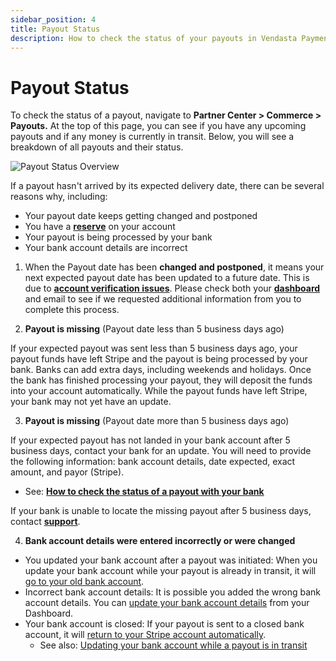 ```yaml
---
sidebar_position: 4
title: Payout Status
description: How to check the status of your payouts in Vendasta Payments
---
```


# Payout Status

To check the status of a payout, navigate to **Partner Center > Commerce > Payouts.** At the top of this page, you can see if you have any upcoming payouts and if any money is currently in transit. Below, you will see a breakdown of all payouts and their status.  

![Payout Status Overview](./img/commerce/payouts/payout-status.jpg)

If a payout hasn't arrived by its expected delivery date, there can be several reasons why, including: 

- Your payout date keeps getting changed and postponed
- You have a [**reserve**](https://support.stripe.com/topics/reserves) on your account
- Your payout is being processed by your bank
- Your bank account details are incorrect

1. When the Payout date has been **changed and postponed**, it means your next expected payout date has been updated to a future date. This is due to [**account verification issues**](https://support.stripe.com/topics/verification). Please check both your [**dashboard**](https://dashboard.stripe.com/account/verifications) and email to see if we requested additional information from you to complete this process.

2. **Payout is missing** (Payout date less than 5 business days ago)

If your expected payout was sent less than 5 business days ago, your payout funds have left Stripe and the payout is being processed by your bank. Banks can add extra days, including weekends and holidays. Once the bank has finished processing your payout, they will deposit the funds into your account automatically. While the payout funds have left Stripe, your bank may not yet have an update.

3. **Payout is missing** (Payout date more than 5 business days ago)

If your expected payout has not landed in your bank account after 5 business days, contact your bank for an update. You will need to provide the following information: bank account details, date expected, exact amount, and payor (Stripe).

- See: [**How to check the status of a payout with your bank**](https://support.stripe.com/questions/payouts-being-processed-at-your-bank)

If your bank is unable to locate the missing payout after 5 business days, contact [**support**](https://support.stripe.com/contact/login).

4. **Bank account details were entered incorrectly or were changed**

- You updated your bank account after a payout was initiated: When you update your bank account while your payout is already in transit, it will [go to your old bank account](https://support.stripe.com/questions/updating-your-bank-account-while-a-payout-is-in-transit).
- Incorrect bank account details: It is possible you added the wrong bank account details. You can [update your bank account details](https://support.stripe.com/questions/update-existing-bank-account-information) from your Dashboard.
- Your bank account is closed: If your payout is sent to a closed bank account, it will [return to your Stripe account automatically](https://support.stripe.com/questions/payout-sent-to-a-closed-bank-account).
  - See also: [Updating your bank account while a payout is in transit](https://support.stripe.com/questions/updating-your-bank-account-while-a-payout-is-in-transit)